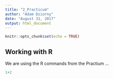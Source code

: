 ```yaml
---
title: "2_Practicum"
author: "Adam Dziorny"
date: "August 31, 2017"
output: html_document
---
```


```r
knitr::opts_chunk$set(echo = TRUE)
```

## Working with R

We are using the R commands from the Practium ...

```r
1+2
```

```r

```